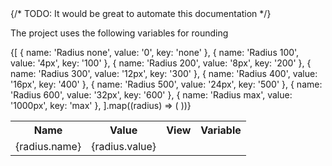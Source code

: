
<Meta title="Design System/Radius" />
{/* TODO: It would be great to automate this documentation */}
<Title>Radius</Title>

<Subtitle>The project uses the following variables for rounding</Subtitle>

<table className="storybook-table">
  <tr>
    <th>Name</th>
    <th>Value</th>
    <th>View</th>
    <th>Variable</th>
  </tr>
  {[
    { name: 'Radius none', value: '0', key: 'none' },
    { name: 'Radius 100', value: '4px', key: '100' },
    { name: 'Radius 200', value: '8px', key: '200' },
    { name: 'Radius 300', value: '12px', key: '300' },
    { name: 'Radius 400', value: '16px', key: '400' },
    { name: 'Radius 500', value: '24px', key: '500' },
    { name: 'Radius 600', value: '32px', key: '600' },
    { name: 'Radius max', value: '1000px', key: 'max' },
  ].map((radius) => (
    <tr>
      <td>{radius.name}</td>
      <td>{radius.value}</td>
      <td className="storybook-radius-view__td">
        <div
          className="storybook-radius-view"
          style={{ borderRadius: `var(--system-radius-${radius.key})` }}
        />
      </td>
      <td>
        <Source language="css" code={`var(--system-radius-${radius.key})`} />
      </td>
    </tr>
  ))}
</table>
